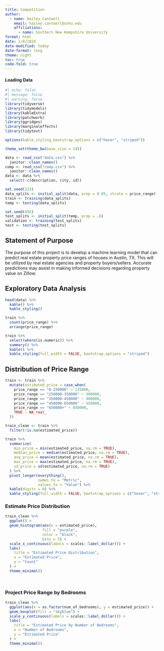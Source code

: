 ```yaml
---
title: Competition
author: 
  - name: Hailey Cantwell
    email: hailey.cantwell@snhu.edu
    affiliations: 
      - name: Southern New Hampshire University
format: html
date: 1/8/2024
date-modified: today
date-format: long
theme: night
toc: true
code-fold: true
---
```


#### Loading Data
```r
#| echo: false
#| message: false
#| warning: false
library(tidyverse)
library(tidymodels)
library(kableExtra)
library(patchwork)
library(ggridges)
library(marginaleffects)
library(tidytext)

options(kable_styling_bootstrap_options = c("hover", "striped"))

theme_set(theme_bw(base_size = 14))

data <- read_csv("data.csv") %>%
  janitor::clean_names()
comp <- read_csv("comp.csv") %>%
  janitor::clean_names()
data <- data %>%
  select(-c(description, city, id))

set.seed(123)
data_splits <- initial_split(data, prop = 0.85, strata = price_range)
train <- training(data_splits)
temp <- testing(data_splits)

set.seed(456)
test_splits <- initial_split(temp, prop = .6)
validation <- training(test_splits)
test <- testing(test_splits)
```

## Statement of Purpose
The purpose of this project is to develop a machine learning model that can predict real estate property price ranges of houses in Austin, TX. This will be utilized by real estate agencies and property buyers/sellers. Accurate predictions may assist in making informed decisions regarding property value on Zillow. 

## Exploratory Data Analysis

```r
head(data) %>%
  kable() %>%
  kable_styling()
```
```r
train %>%
  count(price_range) %>%
  arrange(price_range)
```

```r
train %>%
  select(where(is.numeric)) %>%
  summary() %>%
  kable() %>%
  kable_styling(full_width = FALSE, bootstrap_options = "striped")
```
## Distribution of Price Range

```r
train <- train %>%
  mutate(estimated_price = case_when(
    price_range == "0-250000" ~ 125000,
    price_range == "250000-350000" ~ 300000,
    price_range == "350000-450000" ~ 400000,
    price_range == "450000-650000" ~ 550000,
    price_range == "650000+" ~ 850000,
    TRUE ~ NA_real_
  ))


```

```r
train_clean <- train %>%
  filter(!is.na(estimated_price))


```

```r
train %>%
  summarize(
    min_price = min(estimated_price, na.rm = TRUE),
    median_price = median(estimated_price, na.rm = TRUE),
    avg_price = mean(estimated_price, na.rm = TRUE),
    max_price = max(estimated_price, na.rm = TRUE),
    sd_price = sd(estimated_price, na.rm = TRUE)
  ) %>%
  pivot_longer(everything(),
               names_to = "Metric",
               values_to = "Value") %>%
  kable(digits = 0) %>%
  kable_styling(full_width = FALSE, bootstrap_options = c("hover", "striped"))

```
### Estimate Price Distribution 
```r
train_clean %>%
  ggplot() + 
  geom_histogram(aes(x = estimated_price), 
                 fill = "purple", 
                 color = "black", 
                 bins = 5) +
  scale_x_continuous(labels = scales::label_dollar()) +
  labs(
    title = "Estimated Price Distribution",
    x = "Estimated Price",
    y = "Count"
  ) +
  theme_minimal()

    
```

### Project Price Range by Bedrooms
```r
train_clean %>%
  ggplot(aes(x = as.factor(num_of_bedrooms), y = estimated_price)) +
  geom_boxplot(fill = "skyblue") +
  scale_y_continuous(labels = scales::label_dollar()) +
  labs(
    title = "Estimated Price by Number of Bedrooms",
    x = "Number of Bedrooms",
    y = "Estimated Price"
  ) +
  theme_minimal()


```
